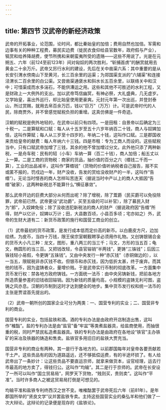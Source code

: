 ```yaml
---
---
---
```

title: 第四节 汉武帝的新经济政策
---




武帝的开拓事业，论范围，论时间，都比秦始皇的加倍；费用自然也加倍。军需和边事有关的种种工程费，募民实边费（徙民衣食仰给县官数年，政府假与产业），犒赏和给养降胡费，使节所携和来朝蛮夷所受的遗赂——这些不用说了。光是在元朔五、六年（前124至前123年）间对匈奴的两次胜利，“斩捕首虏”的酬赏就用去黄金二十余万斤。武帝又厉行水利的建设，先后在关中凿渠六系：其中重要的是从长安引渭水傍南山下至黄河，长三百余里的运渠；为郑国渠支派的“六辅渠”和连接泾渭长二百余里的白公渠。又尝凿渠通褒水和斜水长五百余里，以联络关中和汉中；可惜渠成而水多湍石，不能供漕运之用。这些和其他不可胜述的水利工程，又是财政上一大例外的支出。加以武帝笃信幽冥，有神必祭，大礼盛典，几无虚岁。又学始皇，喜出外巡行，却比始皇使用更豪爽。元封元年第一次出巡，并登封泰山，所过赏赐，就用去帛百余万匹，钱以“巨万”（万万）计。可是武帝时代的人民，除商贾外，并不曾感觉赋税负担的重增。这真仿佛是一件奇迹。

汉朝的赋税是例外地轻的，在武帝以前只有四项。一是田租：自景帝以后确定为三十税一。二是算赋和口赋：每人从十五岁至五十六岁年纳百二十钱，商人与奴婢加倍，这叫作算赋；每人从三岁至十四岁的，年纳二十钱，这叫作口赋。三是郡国收来贡给皇帝的献费：每人年纳六十三钱。四是市租：专为工商人而设的。这些赋税当中，只有口赋武帝加增了三钱，其余的他不曾加增过分文。此外他只添了两种新税，一是舟车税：民有的轺（小车）车纳一算（百二十钱），商人加倍；船五丈以上一算。二是工商的货物税：商家的货品，抽价值的百分之六（缗钱二千而一算），工业的出品减半，这叫作“算缗钱”（货物的价值听纳税者自己报告，报不实或匿不报的，罚戍边一年，财产没收，告发的赏给没收财产的一半，这叫作“告缗”）。无论当时悭吝的商人怎样叫苦连天（据说当时中产以上的商人大抵因“告缗”破家），这两种新税总不能算什么“横征暴敛”。

那么武帝开边的巨费大部分从何而出呢？除了增税，除了鬻爵（民买爵可以免役除罪，武帝前已然。武帝更设“武功爵”，买至五级的可以补官），除了募民入财为“郎”，入奴婢免役；除了没收违犯新税法的商人的财产（据说政府因“告缗”所得，财产以亿计，奴婢以万计；田，大县数百顷，小县百多顷；宅亦如之）外，武帝的生财大道有二：新货币政策的施行和国营工商业的创立。

（1）武帝最初的货币政策，是发行成本低而定价高的新币。以白鹿皮方尺，边加绘绣，为皮币，当四十万钱，限王侯宗室朝觐聘享必须用作礼物。又创铸银锡合金的货币大小凡三种：龙文，图形，重八两三的当三千；马文，方形的当五百；龟文，椭圆形的当三百。又把钱改轻，令县官镕销“半两钱”，更铸“三铢钱”；后因三铢钱轻小易假，令更铸“五铢钱”。又由中央发行一种“赤仄钱”（赤铜做边的），以一当五，限赋税非赤仄钱不收。但银币和赤仄钱，因为低折太甚，终于废弃。而其他的钱币，因为盗铸者众，量增价贱。于是武帝实行币制的彻底改革。一方面集中货币发行权：禁各地方政府铸钱。一方面统一法币：由中央另铸新钱，把前各地方所造质量参差的旧钱收回镕销。因为新钱的质量均高，小规模的盗铸无利可图，盗铸之风亦息。汉朝的币制到这时才达到健全的地步。集中货币发行权和统一法币的主张是贾谊首先提出的。

（2）武帝一朝所创的国家企业可分为两类：一、国营专利的实业；二、国营非专利的商业。

国营专利的实业，包括盐铁和酒。酒的专利办法是由政府开店制造出售，这叫作“榷酤”。盐的专利办法是由“盐官”备“牢盆”等类煮盐器具，给盐商使用，而抽很重的税，同时严禁民私造煮盐器具。铁的专利办法是由政府在各地设“铁官”主办铁矿的采冶及铁器的铸造和售卖。盐铁官多用旧日的盐铁大贾充当。

国营非专利的商业有两种。其一是行于各地方的。以前郡国每年对皇帝各要贡献若干土产。这些贡品有的因为道路遥远，还不够抵偿运费，有的半途坏损了。有人给武帝出了一条妙计：让这些贡品不要直运京师，就拿来做货本，设官经理，运去行市最高的地方卖了，得钱归公。这叫作“均输”。其二是行于京师的。武帝在长安设了一所可以叫作“国立贸易局”，网罗天下货物，“贱则买，贵则卖”。这叫作“平准”。当时许多商人之被这贸易局打倒是可想见的。

均输平准和盐铁专利终西汉之世不变。唯榷酤罢于武帝死后六年（前81年）。是年郡国所举的“贤良文学”议并罢盐铁专卖。主持这些国营实业的桑弘羊和他们做了一次大辩论。这辩论的记录便是现存的《盐铁论》。